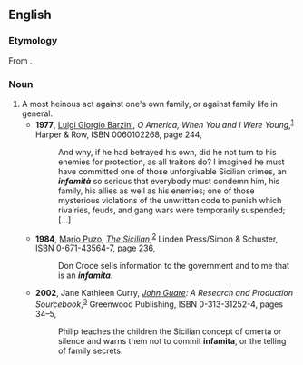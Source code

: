 {{also|infamità}}
==English==

===Etymology===
From {{etyl|it|en}} {{m|it|infamità}}.

===Noun===
{{en-noun}}

# A most heinous act against one's own family, or against family life in general.
#* '''1977''', [[w:Luigi Barzini, Jr.|Luigi Giorgio Barzini]], ''O America, When You and I Were Young'',<sup>[http://books.google.com/books?id=wNgqAAAAMAAJ]</sup> Harper &amp; Row, ISBN 0060102268, page 244,
#*: And why, if he had betrayed his own, did he not turn to his enemies for protection, as all traitors do? I imagined he must have committed one of those unforgivable Sicilian crimes, an '''''infamità''''' <!-- [sic] italics, accent --> so serious that everybody must condemn him, his family, his allies as well as his enemies; one of those mysterious violations of the unwritten code to punish which rivalries, feuds, and gang wars were temporarily suspended; […]
#* '''1984''', [[w:Mario Puzo|Mario Puzo]], ''[[w:The Sicilian|The Sicilian]]'',<sup>[http://books.google.com/books?id=w0_QOUFxtbUC]</sup> Linden Press/Simon &amp; Schuster, ISBN 0-671-43564-7, page 236,
#*: Don Croce sells information to the government and to me that is an '''''infamita'''''. <!-- [sic] italics -->
#* '''2002''', Jane Kathleen Curry, ''[[w:John Guare|John Guare]]: A Research and Production Sourcebook'',<sup>[http://books.google.com/books?id=fXWALFdhyusC]</sup> Greenwood Publishing, ISBN 0-313-31252-4, pages 34–5,
#*: Philip teaches the children the Sicilian concept of omerta or silence and warns them not to commit '''infamita''', or the telling of family secrets.